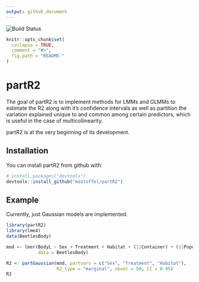 ```yaml
---
output: github_document
---
```


![Build Status](https://travis-ci.org/mastoffel/partR2.svg?branch=master)
<!-- README.md is generated from README.Rmd. Please edit that file -->

```r
knitr::opts_chunk$set(
  collapse = TRUE,
  comment = "#>",
  fig.path = "README-"
)
```

# partR2

The goal of partR2 is to implement methods for LMMs and GLMMs to estimate the R2 
along with it's confidence intervals as well as partition the variation explained unique to and common
among certain predictors, which is useful in the case of multicollinearity.

partR2 is at the very beginning of its development. 

## Installation

You can install partR2 from github with:

```r
# install.packages("devtools")
devtools::install_github("mastoffel/partR2")
```

## Example

Currently, just Gaussian models are implemented.

```r
library(partR2)
library(lme4)
data(BeetlesBody)

mod <- lmer(BodyL ~ Sex + Treatment + Habitat + (1|Container) + (1|Population),
            data = BeetlesBody)

R2 <- partGaussian(mod, partvars = c("Sex", "Treatment", "Habitat"),
                   R2_type = "marginal", nboot = 50, CI = 0.95)
R2
```
